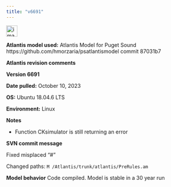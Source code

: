 ```yaml
---
title: "v6691"
---
```


<img width="30" alt="image" src="https://user-images.githubusercontent.com/11339490/272713181-58a7442b-f4df-4987-9afe-cb4702236a8f.jpg">

**Atlantis model used:** Atlantis Model for Puget Sound https://github.com/hmorzaria/psatlantismodel commit 87031b7

**Atlantis revision comments**

**Version 6691**

**Date pulled:** October 10, 2023

**OS:** Ubuntu 18.04.6 LTS

**Environment:** Linux

**Notes**

-   Function CKsimulator is still returning an error

**SVN commit message** 

Fixed misplaced "#"

Changed paths:
 `  M /Atlantis/trunk/atlantis/PreRules.am `

**Model behavior**
Code compiled. Model is stable in a 30 year run